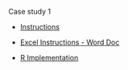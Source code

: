 Case study 1

* [Instructions](./2017-09-08_life-table/1-instructions.html)

* [Excel Instructions - Word Doc](./2017-09-08_life-table/2-excel-instructions.docx)

* [R Implementation](./2017-09-08_life-table/3-r-implementation.nb.html)